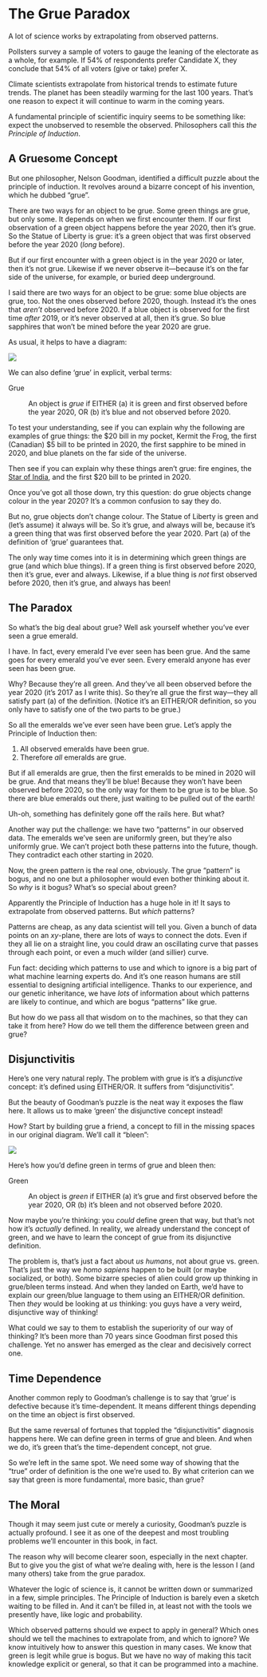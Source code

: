 # The Grue Paradox


A lot of science works by extrapolating from observed patterns.

Pollsters survey a sample of voters to gauge the leaning of the electorate as a whole, for example. If 54% of respondents prefer Candidate X, they conclude that 54% of all voters (give or take) prefer X.

Climate scientists extrapolate from historical trends to estimate future trends. The planet has been steadily warming for the last 100 years. That's one reason to expect it will continue to warm in the coming years.

A fundamental principle of scientific inquiry seems to be something like: expect the unobserved to resemble the observed. Philosophers call this *the Principle of Induction*.


## A Gruesome Concept

But one philosopher, Nelson Goodman, identified a difficult puzzle about the principle of induction. It revolves around a bizarre concept of his invention, which he dubbed "grue".

There are two ways for an object to be grue. Some green things are grue, but only some. It depends on when we first encounter them. If our first observation of a green object happens before the year 2020, then it's grue. So the Statue of Liberty is grue: it's a green object that was first observed before the year 2020 (*long* before).

But if our first encounter with a green object is in the year 2020 or later, then it's not grue. Likewise if we never observe it---because it's on the far side of the universe, for example, or buried deep underground.

I said there are two ways for an object to be grue: some blue objects are grue, too. Not the ones observed before 2020, though. Instead it's the ones that *aren't* observed before 2020. If a blue object is observed for the first time *after* 2019, or it's never observed at all, then it's grue. So blue sapphires that won't be mined before the year 2020 are grue.

As usual, it helps to have a diagram:

![](img/Grue-Table.png)

We can also define 'grue' in explicit, verbal terms:

Grue

:    An object is *grue* if EITHER (a) it is green and first observed before the year 2020, OR (b) it's blue and not observed before 2020.

To test your understanding, see if you can explain why the following are examples of grue things: the $20 bill in my pocket, Kermit the Frog, the first (Canadian) $5 bill to be printed in 2020, the first sapphire to be mined in 2020, and blue planets on the far side of the universe.

Then see if you can explain why these things aren't grue: fire engines, the [Star of India](https://en.wikipedia.org/wiki/Star_of_India_(gem)), and the first $20 bill to be printed in 2020.

Once you've got all those down, try this question: do grue objects change colour in the year 2020? It's a common confusion to say they do.

But no, grue objects don't change colour. The Statue of Liberty is green and (let's assume) it always will be. So it's grue, and always will be, because it's a green thing that was first observed before the year 2020. Part (a) of the definition of 'grue' guarantees that.

The only way time comes into it is in determining which green things are grue (and which blue things). If a green thing is first observed before 2020, then it's grue, ever and always. Likewise, if a blue thing is *not* first observed before 2020, then it's grue, and always has been!


## The Paradox

So what's the big deal about grue? Well ask yourself whether you've ever seen a grue emerald.

I have. In fact, every emerald I've ever seen has been grue. And the same goes for every emerald you've ever seen. Every emerald anyone has ever seen has been grue.

Why? Because they're all green. And they've all been observed before the year 2020 (it's 2017 as I write this). So they're all grue the first way---they all satisfy part (a) of the definition. (Notice it's an EITHER/OR definition, so you only have to satisfy one of the two parts to be grue.)

So all the emeralds we've ever seen have been grue. Let's apply the Principle of Induction then:

1. All observed emeralds have been grue.
2. Therefore *all* emeralds are grue.

But if all emeralds are grue, then the first emeralds to be mined in 2020 will be grue. And that means they'll be blue! Because they won't have been observed before 2020, so the only way for them to be grue is to be blue. So there are blue emeralds out there, just waiting to be pulled out of the earth!

Uh-oh, something has definitely gone off the rails here. But what?

Another way put the challenge: we have two "patterns" in our observed data. The emeralds we've seen are uniformly green, but they're also uniformly grue. We can't project both these patterns into the future, though. They contradict each other starting in 2020.

Now, the green pattern is the real one, obviously. The grue "pattern" is bogus, and no one but a philosopher would even bother thinking about it. So *why* is it bogus? What's so special about green?

Apparently the Principle of Induction has a huge hole in it! It says to extrapolate from observed patterns. But *which* patterns?

Patterns are cheap, as any data scientist will tell you. Given a bunch of data points on an *xy*-plane, there are lots of ways to connect the dots. Even if they all lie on a straight line, you could draw an oscillating curve that passes through each point, or even a much wilder (and sillier) curve.

Fun fact: deciding which patterns to use and which to ignore is a big part of what machine learning experts do. And it's one reason humans are still essential to designing artificial intelligence. Thanks to our experience, and our genetic inheritance, we have *lots* of information about which patterns are likely to continue, and which are bogus "patterns" like grue.

But how do we pass all that wisdom on to the machines, so that they can take it from here? How do we tell them the difference between green and grue?


## Disjunctivitis

Here's one very natural reply. The problem with grue is it's a *disjunctive* concept: it's defined using EITHER/OR. It suffers from "disjunctivitis".

But the beauty of Goodman's puzzle is the neat way it exposes the flaw here. It allows us to make 'green' the disjunctive concept instead!

How? Start by building grue a friend, a concept to fill in the missing spaces in our original diagram. We'll call it "bleen":

![](img/Grue-Bleen-Table.png)

Here's how you'd define green in terms of grue and bleen then:

Green

:   An object is *green* if EITHER (a) it's grue and first observed before the year 2020, OR (b) it's bleen and not observed before 2020.

Now maybe you're thinking: you *could* define green that way, but that's not how it's *actually* defined. In reality, we already understand the concept of green, and we have to learn the concept of grue from its disjunctive definition.

The problem is, that's just a fact about *us humans*, not about grue vs. green. That's just the way we *homo sapiens* happen to be built (or maybe socialized, or both). Some bizarre species of alien could grow up thinking in grue/bleen terms instead. And when they landed on Earth, we'd have to explain our green/blue language to them using an EITHER/OR definition. Then *they* would be looking at *us* thinking: you guys have a very weird, disjunctive way of thinking!

What could we say to them to establish the superiority of our way of thinking? It's been more than 70 years since Goodman first posed this challenge. Yet no answer has emerged as the clear and decisively correct one.


## Time Dependence

Another common reply to Goodman's challenge is to say that 'grue' is defective because it's time-dependent. It means different things depending on the time an object is first observed.

But the same reversal of fortunes that toppled the "disjunctivitis" diagnosis happens here. We can define green in terms of grue and bleen. And when we do, it's green that's the time-dependent concept, not grue.

So we're left in the same spot. We need some way of showing that the "true" order of definition is the one we're used to. By what criterion can we say that green is more fundamental, more basic, than grue?


## The Moral

Though it may seem just cute or merely a curiosity, Goodman's puzzle is actually profound. I see it as one of the deepest and most troubling problems we'll encounter in this book, in fact.

The reason why will become clearer soon, especially in the next chapter. But to give you the gist of what we're dealing with, here is the lesson I (and many others) take from the grue paradox.

Whatever the logic of science is, it cannot be written down or summarized in a few, simple principles. The Principle of Induction is barely even a sketch waiting to be filled in. And it can't be filled in, at least not with the tools we presently have, like logic and probability.

Which observed patterns should we expect to apply in general? Which ones should we tell the machines to extrapolate from, and which to ignore? We know intuitively how to answer this question in many cases. We know that green is legit while grue is bogus. But we have no way of making this tacit knowledge explicit or general, so that it can be programmed into a machine.
